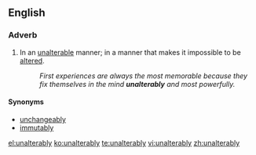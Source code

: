 ==English==

===Adverb===
{{en-adv}}

# In an [[unalterable]] manner; in a manner that makes it impossible to be [[alter#Verb|alter]]ed.
#: ''First experiences are always the most memorable because they fix themselves in the mind '''unalterably''' and most powerfully.''

====Synonyms====
* [[unchangeably]]
* [[immutably]]

[[el:unalterably]]
[[ko:unalterably]]
[[te:unalterably]]
[[vi:unalterably]]
[[zh:unalterably]]